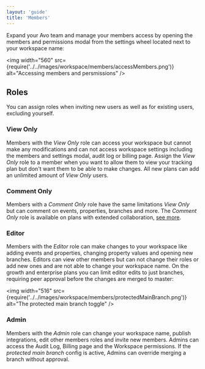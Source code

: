 ```yaml
---
layout: 'guide'
title: 'Members'
---
```


Expand your Avo team and manage your members access by opening the members and permissions modal from the settings wheel located next to your workspace name:

<img
  width="560"
  src={require('../../images/workspace/members/accessMembers.png')}
  alt="Accessing members and persmissions"
/>

## Roles

You can assign roles when inviting new users as well as for existing users, excluding yourself.

### View Only

Members with the _View Only_ role can access your workspace but cannot make any modifications and can not access workspace settings including the members and settings modal, audit log or billing page. Assign the _View Only_ role to a member when you want to allow them to view your tracking plan but don't want them to be able to make changes. All new plans can add an unlimited amount of _View Only_ users.

### Comment Only

Members with a _Comment Only_ role have the same limitations _View Only_ but can comment on events, properties, branches and more. The _Comment Only_ role is available on plans with extended collaboration, [see more](https://www.avo.app/pricing).

### Editor

Members with the _Editor_ role can make changes to your workspace like adding events and properties, changing property values and opening new branches. Editors can view other members but can not change their roles or add new ones and are not able to change your workspace name. On the growth and enterprise plans you can limit editor edits to just branches, requiring peer approval before the changes are merged to master:

<img
  width="516"
  src={require('../../images/workspace/members/protectedMainBranch.png')}
  alt="The protected main branch toggle"
/>

### Admin

Members with the _Admin_ role can change your workspace name, publish integrations, edit other members roles and invite new members. Admins can access the Audit Log, Billing page and the Workspace permissions. If the _protected main branch_ config is active, Admins can override merging a branch without approval.
